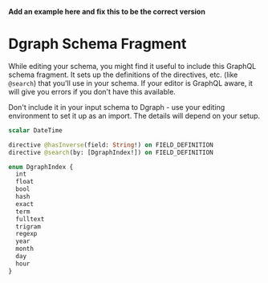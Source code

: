 **Add an example here and fix this to be the correct version**

# <a name="schemafragment"></a>Dgraph Schema Fragment

While editing your schema, you might find it useful to include this GraphQL schema fragment.  It sets up the definitions of the directives, etc. (like `@search`) that you'll use in your schema.  If your editor is GraphQL aware, it will give you errors if you don't have this available.

Don't include it in your input schema to Dgraph - use your editing environment to set it up as an import.  The details will depend on your setup.

```graphql
scalar DateTime

directive @hasInverse(field: String!) on FIELD_DEFINITION
directive @search(by: [DgraphIndex!]) on FIELD_DEFINITION

enum DgraphIndex {
  int
  float
  bool
  hash
  exact
  term
  fulltext
  trigram
  regexp
  year
  month
  day
  hour
}
```


